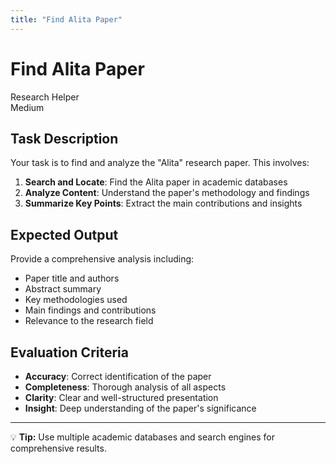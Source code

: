 ```yaml
---
title: "Find Alita Paper"
---
```


# Find Alita Paper

<div className="task-header">
  <div className="task-badge research">Research Helper</div>
  <div className="task-difficulty medium">Medium</div>
</div>

## Task Description

Your task is to find and analyze the "Alita" research paper. This involves:

1. **Search and Locate**: Find the Alita paper in academic databases
2. **Analyze Content**: Understand the paper's methodology and findings
3. **Summarize Key Points**: Extract the main contributions and insights

## Expected Output

Provide a comprehensive analysis including:
- Paper title and authors
- Abstract summary
- Key methodologies used
- Main findings and contributions
- Relevance to the research field

## Evaluation Criteria

- **Accuracy**: Correct identification of the paper
- **Completeness**: Thorough analysis of all aspects
- **Clarity**: Clear and well-structured presentation
- **Insight**: Deep understanding of the paper's significance

---

<div className="task-footer">
  <p>💡 <strong>Tip:</strong> Use multiple academic databases and search engines for comprehensive results.</p>
</div>